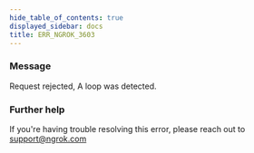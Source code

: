 ```yaml
---
hide_table_of_contents: true
displayed_sidebar: docs
title: ERR_NGROK_3603
---
```




### Message

Request rejected, A loop was detected.

<ErrorDetails error="err_ngrok_3603" />

### Further help

If you're having trouble resolving this error, please reach out to [support@ngrok.com](mailto:support@ngrok.com?subject=Help%20with%20ERR_NGROK_3603)

